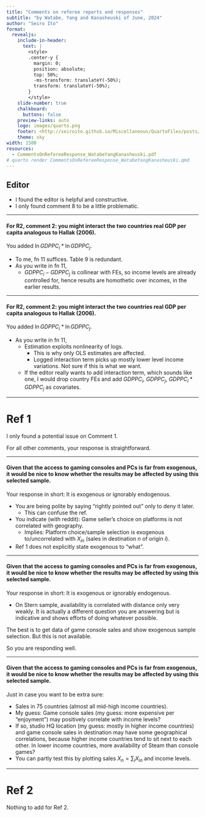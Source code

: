 ```yaml
---
title: "Comments on referee reports and responses"
subtitle: "by Watabe, Yang and Kanasheuski of June, 2024"
author: "Seiro Ito"
format:
  revealjs: 
    include-in-header: 
      text: |
        <style>
        .center-y {
          margin: 0;
          position: absolute;
          top: 50%;
          -ms-transform: translateY(-50%);
          transform: translateY(-50%);
        }
        </style>
    slide-number: true
    chalkboard: 
      buttons: false
    preview-links: auto
    logo: images/quarto.png
    footer: <http://seiroito.github.io/Miscellaneous/QuartoFiles/posts/Watabe/CommentsOnRefereeResponse_WatabeYangKanasheuski.html>
    theme: sky
width: 1500
resources:
  - CommentsOnRefereeResponse_WatabeYangKanasheuski.pdf
# quarto render CommentsOnRefereeResponse_WatabeYangKanasheuski.qmd
---
```

## Editor

::: {.incremental}

* I found the editor is helpful and constructive.  
* I only found comment 8 to be a little problematic.  

:::

----

#### For R2, comment 2: you might interact the two countries real GDP per capita analogous to Hallak (2006).  

You added $\ln GDPPC_{i}*\ln GDPPC_{j}$. 

::: {.incremental}

* To me, fn 11 suffices. Table 9 is redundant.  
* As you write in fn 11,  
  * $GDPPC_{i}-GDPPC_{j}$ is collinear with FEs, so income levels are already controlled for, hence results are homothetic over incomes, in the earlier results.  

:::

----

#### For R2, comment 2: you might interact the two countries real GDP per capita analogous to Hallak (2006).  

You added $\ln GDPPC_{i}*\ln GDPPC_{j}$. 

::: {.incremental}

* As you write in fn 11,  
  * Estimation exploits nonlinearity of logs.  
     * This is why only OLS estimates are affected.  
     * Logged interaction term picks up mostly lower level income variations. Not sure if this is what we want.
  * If the editor really wants to add interaction term, which sounds like one, I would drop country FEs and add $GDPPC_{i}$, $GDPPC_{j}$, $GDPPC_{i}*GDPPC_{j}$ as covariates.  

:::

----

# Ref 1

I only found a potential issue on Comment 1.  

For all other comments, your response is straightforward.  

----

#### Given that the access to gaming consoles and PCs is far from exogenous, it would be nice to know whether the results may be affected by using this selected sample.  

Your response in short: It is exogenous or ignorably endogenous.  

::: {.incremental}

- You are being polite by saying "rightly pointed out" only to deny it later.  
   - This can confuse the ref.  
- You indicate (with reddit): Game seller's choice on platforms is not correlated with geography.  
   - Implies: Platform choice/sample selection is exogenous to/uncorrelated with $X_{in}$ (sales in destination $n$ of origin $i$).  
- Ref 1 does not explicitly state exogenous to "what".  

:::

----

#### Given that the access to gaming consoles and PCs is far from exogenous, it would be nice to know whether the results may be affected by using this selected sample.  


::: {.incremental}

Your response in short: It is exogenous or ignorably endogenous.  

- On Stern sample, availability is correlated with distance only very weakly. It is actually a different question you are answering but is indicative and shows efforts of doing whatever possible.  

The best is to get data of game console sales and show exogenous sample selection. But this is not available.  

So you are responding well. 

:::

----

#### Given that the access to gaming consoles and PCs is far from exogenous, it would be nice to know whether the results may be affected by using this selected sample. 

Just in case you want to be extra sure:  

::: {.incremental}

- Sales in 75 countries (almost all mid-high income countries).  
- My guess: Game console sales (my guess: more expensive per "enjoyment") may positively correlate with income levels?  
- If so, studio HQ location (my guess: mostly in higher income countries) and game console sales in destination may have some geographical correlations, because higher income countries tend to sit next to each other. In lower income countries, more availability of Steam than console games? 
 - You can partly test this by plotting sales $X_{n}=\sum_{i}X_{in}$ and income levels.  

:::

---

# Ref 2

Nothing to add for Ref 2.

